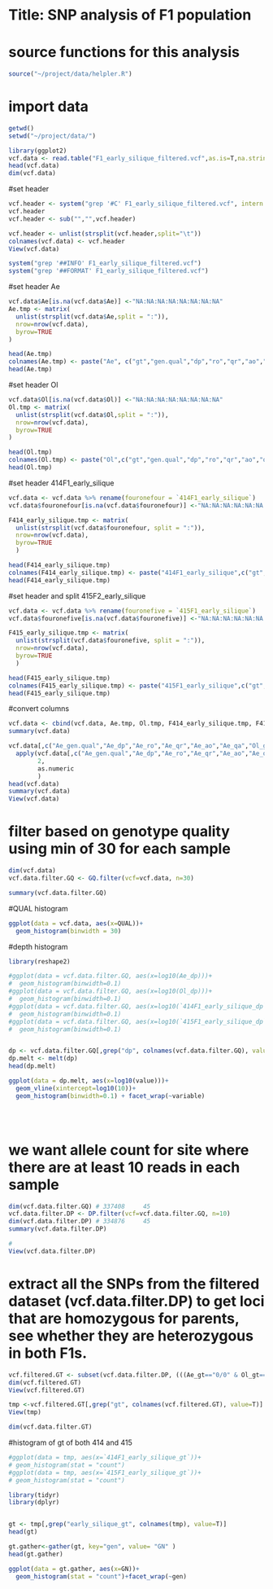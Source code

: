Title: SNP analysis of F1 population
========================================================

# source functions for this analysis 
```r
source("~/project/data/helpler.R")
```

# import data 
```r
getwd()
setwd("~/project/data/")

library(ggplot2)
vcf.data <- read.table("F1_early_silique_filtered.vcf",as.is=T,na.strings = ".")
head(vcf.data)
dim(vcf.data)

```

#set header 
```r
vcf.header <- system("grep '#C' F1_early_silique_filtered.vcf", intern = TRUE)
vcf.header
vcf.header <- sub("","",vcf.header)

vcf.header <- unlist(strsplit(vcf.header,split="\t"))
colnames(vcf.data) <- vcf.header
View(vcf.data)

system("grep '##INFO' F1_early_silique_filtered.vcf")
system("grep '##FORMAT' F1_early_silique_filtered.vcf")

```


#set header Ae
```r

vcf.data$Ae[is.na(vcf.data$Ae)] <-"NA:NA:NA:NA:NA:NA:NA:NA"
Ae.tmp <- matrix(
  unlist(strsplit(vcf.data$Ae,split = ":")),
  nrow=nrow(vcf.data),
  byrow=TRUE
)

head(Ae.tmp)
colnames(Ae.tmp) <- paste("Ae", c("gt","gen.qual","dp","ro","qr","ao","qa","gl"),sep="_")
head(Ae.tmp)

```

#set header Ol
```r

vcf.data$Ol[is.na(vcf.data$Ol)] <-"NA:NA:NA:NA:NA:NA:NA:NA"
Ol.tmp <- matrix(
  unlist(strsplit(vcf.data$Ol,split = ":")),
  nrow=nrow(vcf.data),
  byrow=TRUE
)

head(Ol.tmp)
colnames(Ol.tmp) <- paste("Ol",c("gt","gen.qual","dp","ro","qr","ao","qa","gl"),sep="_")
head(Ol.tmp)


```

#set header 414F1_early_silique
```r
vcf.data <- vcf.data %>% rename(fouronefour = `414F1_early_silique`)
vcf.data$fouronefour[is.na(vcf.data$fouronefour)] <-"NA:NA:NA:NA:NA:NA:NA:NA"

F414_early_silique.tmp <- matrix(
  unlist(strsplit(vcf.data$fouronefour, split = ":")),
  nrow=nrow(vcf.data),
  byrow=TRUE
  )

head(F414_early_silique.tmp)
colnames(F414_early_silique.tmp) <- paste("414F1_early_silique",c("gt","gen.qual","dp","ro","qr","ao","qa","gl"),sep="_")
head(F414_early_silique.tmp)
```

#set header and split 415F2_early_silique
```r
vcf.data <- vcf.data %>% rename(fouronefive = `415F1_early_silique`)
vcf.data$fouronefive[is.na(vcf.data$fouronefive)] <-"NA:NA:NA:NA:NA:NA:NA:NA"

F415_early_silique.tmp <- matrix(
  unlist(strsplit(vcf.data$fouronefive, split = ":")),
  nrow=nrow(vcf.data),
  byrow=TRUE
  )

head(F415_early_silique.tmp)
colnames(F415_early_silique.tmp) <- paste("415F1_early_silique",c("gt","gen.qual","dp","ro","qr","ao","qa","gl"),sep="_")
head(F415_early_silique.tmp)
```

#convert columns
```r
vcf.data <- cbind(vcf.data, Ae.tmp, Ol.tmp, F414_early_silique.tmp, F415_early_silique.tmp,stringsAsFactors=FALSE)
summary(vcf.data)

vcf.data[,c("Ae_gen.qual","Ae_dp","Ae_ro","Ae_qr","Ae_ao","Ae_qa","Ol_gen.qual","Ol_dp","Ol_ro","Ol_qr","Ol_ao","Ol_qa","414F1_early_silique_gen.qual","414F1_early_silique_dp","414F1_early_silique_ro","414F1_early_silique_qr","414F1_early_silique_ao","414F1_early_silique_qa","415F1_early_silique_gen.qual","415F1_early_silique_dp","415F1_early_silique_ro","415F1_early_silique_qr","415F1_early_silique_ao","415F1_early_silique_qa")] <- 
  apply(vcf.data[,c("Ae_gen.qual","Ae_dp","Ae_ro","Ae_qr","Ae_ao","Ae_qa","Ol_gen.qual","Ol_dp","Ol_ro","Ol_qr","Ol_ao","Ol_qa","414F1_early_silique_gen.qual","414F1_early_silique_dp","414F1_early_silique_ro","414F1_early_silique_qr","414F1_early_silique_ao","414F1_early_silique_qa","415F1_early_silique_gen.qual","415F1_early_silique_dp","415F1_early_silique_ro","415F1_early_silique_qr","415F1_early_silique_ao","415F1_early_silique_qa")],
        2,
        as.numeric
        )
head(vcf.data)
summary(vcf.data)
View(vcf.data)
```

# filter based on genotype quality using min of 30 for each sample 
```r
dim(vcf.data)
vcf.data.filter.GQ <- GQ.filter(vcf=vcf.data, n=30)

summary(vcf.data.filter.GQ)
```



#QUAL histogram
```r

ggplot(data = vcf.data, aes(x=QUAL))+
  geom_histogram(binwidth = 30)

```

#depth histogram
```r
library(reshape2)

#ggplot(data = vcf.data.filter.GQ, aes(x=log10(Ae_dp)))+
#  geom_histogram(binwidth=0.1) 
#ggplot(data = vcf.data.filter.GQ, aes(x=log10(Ol_dp)))+
#  geom_histogram(binwidth=0.1) 
#ggplot(data = vcf.data.filter.GQ, aes(x=log10(`414F1_early_silique_dp`)))+
#  geom_histogram(binwidth=0.1) 
#ggplot(data = vcf.data.filter.GQ, aes(x=log10(`415F1_early_silique_dp`)))+
#  geom_histogram(binwidth=0.1)


dp <- vcf.data.filter.GQ[,grep("dp", colnames(vcf.data.filter.GQ), value=T)]
dp.melt <- melt(dp)
head(dp.melt)

ggplot(data = dp.melt, aes(x=log10(value)))+
  geom_vline(xintercept=log10(10))+
  geom_histogram(binwidth=0.1) + facet_wrap(~variable)





```

# we want allele count for site where there are at least 10 reads in each sample
```r

dim(vcf.data.filter.GQ) # 337408     45
vcf.data.filter.DP <- DP.filter(vcf=vcf.data.filter.GQ, n=10) 
dim(vcf.data.filter.DP) # 334876     45 
summary(vcf.data.filter.DP)

# 
View(vcf.data.filter.DP)
```

# extract all the SNPs from the filtered dataset (vcf.data.filter.DP) to get loci that are homozygous for parents, see whether they are heterozygous in both F1s. 
```r
vcf.filtered.GT <- subset(vcf.data.filter.DP, (((Ae_gt=="0/0" & Ol_gt=="1/1")) | ((Ae_gt=="1/1" & Ol_gt=="0/0"))))
dim(vcf.filtered.GT)
View(vcf.filtered.GT)

tmp <-vcf.filtered.GT[,grep("gt", colnames(vcf.filtered.GT), value=T)]
View(tmp)  

dim(vcf.data.filter.GT) 


```

#histogram of gt of both 414 and 415
```r

#ggplot(data = tmp, aes(x=`414F1_early_silique_gt`))+
# geom_histogram(stat = "count")
#ggplot(data = tmp, aes(x=`415F1_early_silique_gt`))+
# geom_histogram(stat = "count")

library(tidyr)
library(dplyr)


gt <- tmp[,grep("early_silique_gt", colnames(tmp), value=T)]
head(gt)

gt.gather<-gather(gt, key="gen", value= "GN" )
head(gt.gather)

ggplot(data = gt.gather, aes(x=GN))+
  geom_histogram(stat = "count")+facet_wrap(~gen)

```


